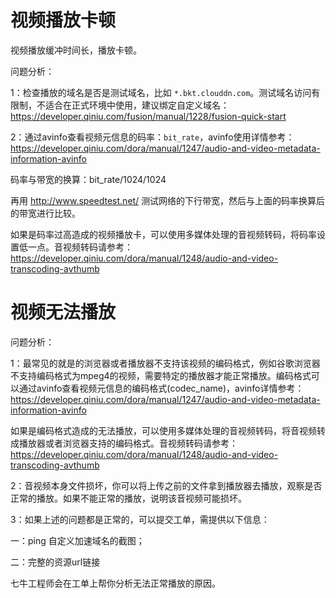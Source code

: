 # 视频播放卡顿

视频播放缓冲时间长，播放卡顿。

问题分析：

1：检查播放的域名是否是测试域名，比如 `*.bkt.clouddn.com`。测试域名访问有限制，不适合在正式环境中使用，建议绑定自定义域名：https://developer.qiniu.com/fusion/manual/1228/fusion-quick-start

2：通过avinfo查看视频元信息的码率：`bit_rate`，avinfo使用详情参考：https://developer.qiniu.com/dora/manual/1247/audio-and-video-metadata-information-avinfo 

码率与带宽的换算：bit_rate/1024/1024

再用 http://www.speedtest.net/ 测试网络的下行带宽，然后与上面的码率换算后的带宽进行比较。

如果是码率过高造成的视频播放卡，可以使用多媒体处理的音视频转码，将码率设置低一点。音视频转码请参考：https://developer.qiniu.com/dora/manual/1248/audio-and-video-transcoding-avthumb

# 视频无法播放


问题分析：

1：最常见的就是的浏览器或者播放器不支持该视频的编码格式，例如谷歌浏览器不支持编码格式为mpeg4的视频，需要特定的播放器才能正常播放。编码格式可以通过avinfo查看视频元信息的编码格式(codec_name)，avinfo详情参考：https://developer.qiniu.com/dora/manual/1247/audio-and-video-metadata-information-avinfo 

如果是编码格式造成的无法播放，可以使用多媒体处理的音视频转码，将音视频转成播放器或者浏览器支持的编码格式。音视频转码请参考：https://developer.qiniu.com/dora/manual/1248/audio-and-video-transcoding-avthumb

2：音视频本身文件损坏，你可以将上传之前的文件拿到播放器去播放，观察是否正常的播放。如果不能正常的播放，说明该音视频可能损坏。

3：如果上述的问题都是正常的，可以提交工单，需提供以下信息：

一：ping 自定义加速域名的截图；

二：完整的资源url链接

七牛工程师会在工单上帮你分析无法正常播放的原因。







